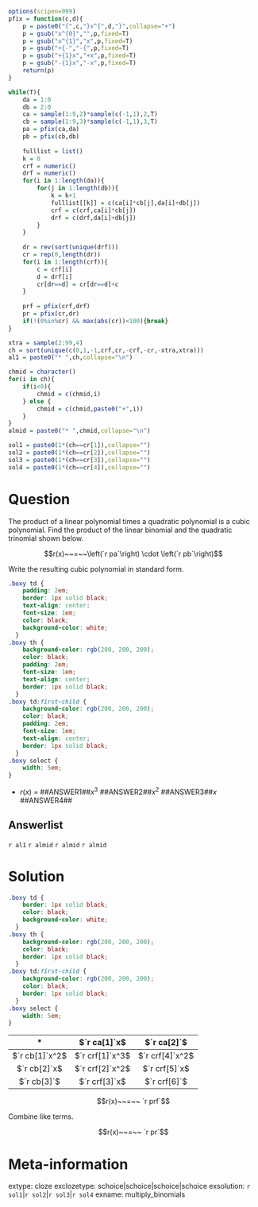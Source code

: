 ```r
options(scipen=999)
pfix = function(c,d){
    p = paste0("{",c,"}x^{",d,"}",collapse="+")
    p = gsub("x^{0}","",p,fixed=T)
    p = gsub("x^{1}","x",p,fixed=T)
    p = gsub("+{-","-{",p,fixed=T)
    p = gsub("+{1}x","+x",p,fixed=T)
    p = gsub("-{1}x","-x",p,fixed=T)
    return(p)
}

while(T){
    da = 1:0
    db = 2:0
    ca = sample(1:9,2)*sample(c(-1,1),2,T)
    cb = sample(1:9,3)*sample(c(-1,1),3,T)
    pa = pfix(ca,da)
    pb = pfix(cb,db)
    
    fulllist = list()
    k = 0
    crf = numeric()
    drf = numeric()
    for(i in 1:length(da)){
        for(j in 1:length(db)){
            k = k+1
            fulllist[[k]] = c(ca[i]*cb[j],da[i]+db[j])
            crf = c(crf,ca[i]*cb[j])
            drf = c(drf,da[i]+db[j])
        }
    }
    
    dr = rev(sort(unique(drf)))
    cr = rep(0,length(dr))
    for(i in 1:length(crf)){
        c = crf[i]
        d = drf[i]
        cr[dr==d] = cr[dr==d]+c
    }
    
    prf = pfix(crf,drf)
    pr = pfix(cr,dr)
    if(!(0%in%cr) && max(abs(cr))<100){break}
}

xtra = sample(2:99,4)
ch = sort(unique(c(0,1,-1,crf,cr,-crf,-cr,-xtra,xtra)))
al1 = paste0("* ",ch,collapse="\n")

chmid = character()
for(i in ch){
    if(i<0){
        chmid = c(chmid,i)
    } else {
        chmid = c(chmid,paste0("+",i))
    }
}
almid = paste0("* ",chmid,collapse="\n")

sol1 = paste0(1*(ch==cr[1]),collapse="")
sol2 = paste0(1*(ch==cr[2]),collapse="")
sol3 = paste0(1*(ch==cr[3]),collapse="")
sol4 = paste0(1*(ch==cr[4]),collapse="")


```


Question
========

The product of a linear polynomial times a quadratic polynomial is a cubic polynomial. Find the product of the linear binomial and the quadratic trinomial shown below.

$$r(x)~~=~~\left(`r pa`\right) \cdot \left(`r pb`\right)$$

Write the resulting cubic polynomial in standard form.

```css
.boxy td {
    padding: 2em;
    border: 1px solid black;
    text-align: center;
    font-size: 1em;
    color: black;
    background-color: white;
  }
.boxy th {
    background-color: rgb(200, 200, 200);
    color: black;
    padding: 2em;
    font-size: 1em;
    text-align: center;
    border: 1px solid black;
  }
.boxy td:first-child {
    background-color: rgb(200, 200, 200);
    color: black;
    padding: 2em;
    font-size: 1em;
    text-align: center;
    border: 1px solid black;
  }
.boxy select {
    width: 5em;
}
```

<div class="boxy">

* $r(x)~=$ ##ANSWER1##$x^3$ ##ANSWER2##$x^2$ ##ANSWER3##$x$ ##ANSWER4## 

</div>

Answerlist
--------

`r al1`
`r almid`
`r almid`
`r almid`


Solution
========


```css
.boxy td {
    border: 1px solid black;
    color: black;
    background-color: white;
  }
.boxy th {
    background-color: rgb(200, 200, 200);
    color: black;
    border: 1px solid black;
  }
.boxy td:first-child {
    background-color: rgb(200, 200, 200);
    color: black;
    border: 1px solid black;
  }
.boxy select {
    width: 5em;
}
```

<div class="boxy">

| \* | $`r ca[1]`x$ | $`r ca[2]`$ |
|:---:|:---:|:---:|
| $`r cb[1]`x^2$ |  $`r crf[1]`x^3$  |  $`r crf[4]`x^2$  |
| $`r cb[2]`x$ | $`r crf[2]`x^2$   |  $`r crf[5]`x$  |
| $`r cb[3]`$ | $`r crf[3]`x$   |  $`r crf[6]`$  |

</div>


$$r(x)~~=~~ `r prf`$$

Combine like terms.

$$r(x)~~=~~ `r pr`$$


Meta-information
============
extype: cloze
exclozetype: schoice|schoice|schoice|schoice
exsolution: `r sol1`|`r sol2`|`r sol3`|`r sol4`
exname: multiply_binomials